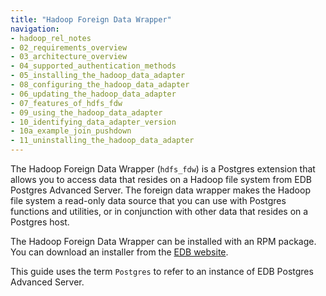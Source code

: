 ```yaml
---
title: "Hadoop Foreign Data Wrapper"
navigation:
- hadoop_rel_notes
- 02_requirements_overview
- 03_architecture_overview
- 04_supported_authentication_methods
- 05_installing_the_hadoop_data_adapter
- 08_configuring_the_hadoop_data_adapter
- 06_updating_the_hadoop_data_adapter
- 07_features_of_hdfs_fdw
- 09_using_the_hadoop_data_adapter
- 10_identifying_data_adapter_version
- 10a_example_join_pushdown
- 11_uninstalling_the_hadoop_data_adapter
---
```


The Hadoop Foreign Data Wrapper (`hdfs_fdw`) is a Postgres extension that allows you to access data that resides on a Hadoop file system from EDB Postgres Advanced Server. The foreign data wrapper makes the Hadoop file system a read-only data source that you can use with Postgres functions and utilities, or in conjunction with other data that resides on a Postgres host.

The Hadoop Foreign Data Wrapper can be installed with an RPM package. You can download an installer from the [EDB website](https://www.enterprisedb.com/software-downloads-postgres/).

This guide uses the term `Postgres` to refer to an instance of EDB Postgres Advanced Server.

